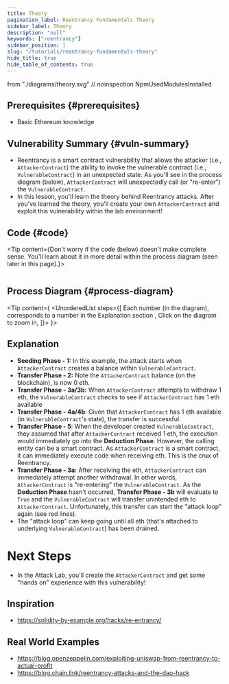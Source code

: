 ```yaml
---
title: Theory
pagination_label: Reentrancy Fundamentals Theory
sidebar_label: Theory
description: "null"
keywords: ["reentrancy"]
sidebar_position: 1
slug: "/tutorials/reentrancy-fundamentals-theory"
hide_title: true
hide_table_of_contents: true
---
```


  from "./diagrams/theory.svg"
// noinspection NpmUsedModulesInstalled

## Prerequisites {#prerequisites}

- Basic Ethereum knowledge

## Vulnerability Summary {#vuln-summary}

- Reentrancy is a smart contract vulnerability that allows the attacker (i.e., `AttackerContract`) the ability to invoke the vulnerable contract (i.e., `VulnerableContract`) in an unexpected state. As you'll see in the process diagram (below), `AttackerContract` will unexpectedly call (or "re-enter") the `VulnerableContract`.
- In this lesson, you'll learn the theory behind Reentrancy attacks. After you've learned the theory, you'll create your own `AttackerContract` and exploit this vulnerability within the lab environment!

## Code {#code}
<Tip content={<Span>Don't worry if the code (below) doesn't make complete sense. You'll learn about it in more detail within the process diagram (seen later in this page).</Span>}></Tip>

```solidity title=Vulnerable.sol file=./reentrancy-fundamentals/Vulnerable.sol
```

## Process Diagram {#process-diagram}

<Tip content={
  <UnorderedList
    steps={[
      <Span>
        Each number (in the diagram), corresponds to a number in the Explanation section
      </Span>,
      <Span>Click on the diagram to zoom in</Span>,
    ]}></UnorderedList>
}></Tip>

<SVGModal title="Process Diagram" SVG={SVG}/>

## Explanation
- **Seeding Phase - 1:** In this example, the attack starts when `AttackerContract` creates a balance within `VulnerableContract`.
- **Transfer Phase - 2:** Note the `AttackerContract` balance (on the blockchain), is now 0 eth.
- **Transfer Phase - 3a/3b:** When `AttackerContract` attempts to withdraw 1 eth, the `VulnerableContract` checks to see if `AttackerContract` has 1 eth available
- **Transfer Phase - 4a/4b**: Given that `AttackerContract` has 1 eth available (in `VulnerableContract`'s state), the transfer is successful.
- **Transfer Phase - 5**: When the developer created `VulnerableContract`, they assumed that after `AttackerContract` received 1 eth, the execution would immediately go into the **Deduction Phase**. However, the calling entity can be a smart contract. As `AttackerContract` is a smart contract, it can immediately execute code when receiving eth. This is the crux of Reentrancy.
- **Transfer Phase - 3a:** After receiving the eth, `AttackerContract` can immediately attempt another withdrawal. In other words, `AttackerContract` is "re-entering" the `VulnerableContract`. As the **Deduction Phase** hasn't occurred, **Transfer Phase - 3b** will evaluate to `True` and the `VulnerableContract` will transfer unintended eth to `AttackerContract`. Unfortunately, this transfer can start the "attack loop" again (see red lines).
- The "attack loop" can keep going until all eth (that's attached to underlying `VulnerableContract`) has been drained.

# Next Steps
- In the Attack Lab, you'll create the `AttackerContract` and get some "hands on" experience with this vulnerability!

## Inspiration

- https://solidity-by-example.org/hacks/re-entrancy/

## Real World Examples

- https://blog.openzeppelin.com/exploiting-uniswap-from-reentrancy-to-actual-profit
- https://blog.chain.link/reentrancy-attacks-and-the-dao-hack

